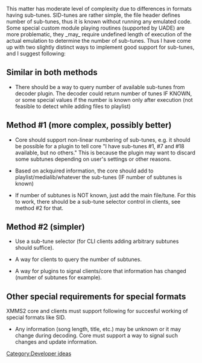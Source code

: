 {{Navbar}}

This matter has moderate level of complexity due to differences in formats having sub-tunes. SID-tunes are rather simple, the file header defines number of sub-tunes, thus it is known without running any emulated code. Some special custom module playing routines (supported by UADE) are more problematic, they _may_ require undefined length of execution of the actual emulation to determine the number of sub-tunes. Thus I have come up with two slightly distinct ways to implement good support for sub-tunes, and I suggest following:

== Similar in both methods ==

* There should be a way to query number of available sub-tunes from decoder plugin. The decoder could return number of tunes IF KNOWN, or some special values if the number is known only after execution (not feasible to detect while adding files to playlist)

== Method #1 (more complex, possibly better) ==

* Core should support non-linear numbering of sub-tunes, e.g. it should be possible for a plugin to tell core "I have sub-tunes #1, #7 and #18 available, but no others." This is because the plugin may want to discard some subtunes depending on user's settings or other reasons.

* Based on ackquired information, the core should add to playlist/medialib/whatever the sub-tunes (IF number of subtunes is known)

* If number of subtunes is NOT known, just add the main file/tune. For this to work, there should be a sub-tune selector control in clients, see method #2 for that.

== Method #2 (simpler) ==

* Use a sub-tune selector (for CLI clients adding arbitrary subtunes should suffice).

* A way for clients to query the number of subtunes.

* A way for plugins to signal clients/core that information has changed (number of subtunes for example).


== Other special requirements for special formats ==

XMMS2 core and clients must support following for succesful working of special formats like SID.

* Any information (song length, title, etc.) may be unknown or it may change during decoding. Core must support a way to signal such changes and update information.

[[Category:Developer ideas]]